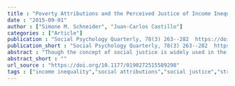 ```yaml
---
title : "Poverty Attributions and the Perceived Justice of Income Inequality: A Comparison of East and West Germany"
date : "2015-09-01"
author : ["Simone M. Schneider", "Juan-Carlos Castillo"]
categories : ["Article"]
publication : "Social Psychology Quarterly, 78(3) 263--282  https://doi.org/10.1177/0190272515589298"
publication_short : "Social Psychology Quarterly, 78(3) 263--282  https://doi.org/10.1177/0190272515589298"
abstract : "Though the concept of social justice is widely used in the social sciences, we know little about the amount of income inequality that is perceived as just and why perceptions vary across social contexts. In this paper, we argue the ways people define the causes of poverty are related to how they perceive and justify existing income inequality. We examine internal and external attributions of poverty using survey data from the 2006 International Social Justice Project (ISJP). We compare two culturally and structurally distinct regions—East and West Germany. The results support our hypothesis that the amount of income inequality people perceive as just is related to how they explain the causes of poverty, that is, internal and/or external attributions. Poverty attributions are crucial mediators and explain contextual differences in the perceived justice of income inequality between East and West Germany."
abstract_short : ""
url_source : "https://doi.org/10.1177/0190272515589298"
tags : ["income inequality","social attributions","social justice","structural equation modeling"]
---
```

